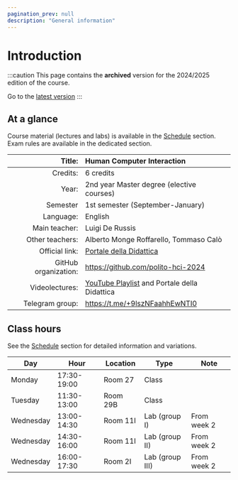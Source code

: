 ```yaml
---
pagination_prev: null
description: "General information"
---
```


# Introduction

:::caution
This page contains the __archived__ version for the 2024/2025 edition of the course.

Go to the [latest version](/teaching/02jsk-hci)
::: 

## At a glance

Course material (lectures and labs) is available in the [Schedule](schedule) section. Exam rules are available in the dedicated section.

| Title:               | Human Computer Interaction                   |
|---------------------:|:---------------------------------------------|
| Credits:             | 6 credits                                    |
| Year:                | 2nd year Master degree (elective courses)    |
| Semester             | 1st semester (September-January)             |
| Language:            | English                                      |
| Main teacher:        | Luigi De Russis                              |
| Other teachers:      | Alberto Monge Roffarello, Tommaso Calò       |
| Official link:       | [Portale della Didattica](https://didattica.polito.it/pls/portal30/gap.pkg_guide.viewGap?p_cod_ins=02JSKOV&p_a_acc=2025)                     |
| GitHub organization: | https://github.com/polito-hci-2024           |
| Videolectures:       | [YouTube Playlist](https://www.youtube.com/playlist?list=PLs7DWGc_wmwSfM5xRFqwSr7vWQcl5VErw) and Portale della Didattica |
| Telegram group:      | https://t.me/+9lszNFaahhEwNTI0               |

## Class hours

See the [Schedule](schedule) section for detailed information and variations.

| Day     | Hour        | Location | Type            | Note        |
|---------|-------------|----------|-----------------|-------------|
| Monday  | 17:30-19:00 | Room 27 | Class           |             |
| Tuesday | 11:30-13:00 | Room 29B  | Class           |             |
| Wednesday  | 13:00-14:30 | Room 11I  | Lab (group I)   | From week 2 |
| Wednesday  | 14:30-16:00 | Room 11I  | Lab (group II)  | From week 2 |
| Wednesday  | 16:00-17:30 | Room 2I   | Lab (group III) | From week 2 |

